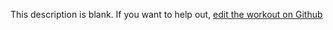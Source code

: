 
  This description is blank. If you want to help out, [edit the workout on Github](https://www.github.com/LiftArcade/exercises/blob/main/exercises/barbell-neck-press-description.mdx)